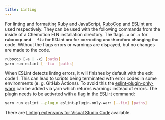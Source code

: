 ```yaml
---
title: Linting
---
```


For linting and formatting Ruby and JavaScript, [RuboCop](https://rubocop.org/) and [ESLint](https://eslint.org/) are used respectively.
They can be used with the following commands from the inside of a Chemotion ELN installation directory.
The flags `-a` or `-x` for rubocop and `--fix` for ESLint are for correcting and therefore changing the code.
Without the flags errors or warnings are displayed, but no changes are made to the code.

```sh
rubocop [-a | -x] [paths]
yarn run eslint [--fix] [paths]
```

When ESLint detects linting errors, it will finishes by default with the exit code 1.
This can lead to scripts being terminated with error codes in some environments (e. g. GitHub Actions).
To avoid this the [eslint-plugin-only-warn](https://www.npmjs.com/package/eslint-plugin-only-warn) can be added via yarn which returns warnings instead of errors.
The plugin needs to be activated with a flag in the ESLint command:

```sh
yarn run eslint --plugin eslint-plugin-only-warn [--fix] [paths]
```

There are [Linting extensions for Visual Studio Code](#visual-studio-code) available.
